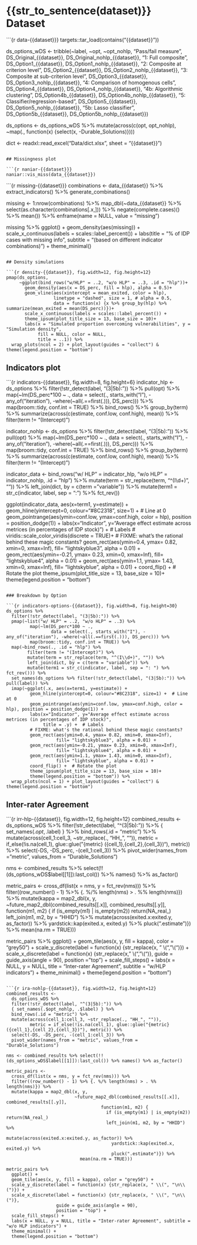 # {{str_to_sentence(dataset)}} Dataset

```{r data-{{dataset}}}
targets::tar_load(contains("{{dataset}}"))

ds_options_wDS <- 
  tribble(~label,                                ~opt,                    ~opt_nohlp,
          "Pass/fail measure",                   DS_Original_{{dataset}}, DS_Original_nohlp_{{dataset}},
          "1: Full composite",                   DS_Option1_{{dataset}},  DS_Option1_nohlp_{{dataset}},
          "2: Composite at criterion level",     DS_Option2_{{dataset}},  DS_Option2_nohlp_{{dataset}},
          "3: Composite at sub-criterion level", DS_Option3_{{dataset}},  DS_Option3_nohlp_{{dataset}},
          "4: Comparison of homogenous cells",   DS_Option4_{{dataset}},  DS_Option4_nohlp_{{dataset}},
          "4b: Algorithmic clustering",          DS_Option4b_{{dataset}}, DS_Option4b_nohlp_{{dataset}},
          "5: Classifier/regression-based",      DS_Option5_{{dataset}},  DS_Option5_nohlp_{{dataset}},
          "5b: Lasso classifier",                DS_Option5b_{{dataset}}, DS_Option5b_nohlp_{{dataset}})

ds_options <- ds_options_wDS %>% mutate(across(c(opt, opt_nohlp), ~map(., function(x) {select(x, -Durable_Solutions)})))

dict <- readxl::read_excel("Data/dict.xlsx", sheet = "{{dataset}}")
```

## Missingness plot

```{r naniar-{{dataset}}}
naniar::vis_miss(data_{{dataset}})
```

```{r missing-{{dataset}}}
combinations <- data_{{dataset}} %>% extract_indicators() %>% generate_combinations()

missing <- 
  1:nrow(combinations) %>% 
  map_dbl(~data_{{dataset}} %>% select(as.character(combinations[.x,])) %>% negate(complete.cases)() %>% mean()) %>% 
  enframe(name = NULL, value = "missing")

missing %>% 
  ggplot() + 
  geom_density(aes(missing)) +
  scale_x_continuous(labels = scales::label_percent()) +
  labs(title = "% of IDP cases with missing info",
       subtitle = "(based on different indicator combinations)") +
  theme_minimal()
```

## Density simulations

```{r density-{{dataset}}, fig.width=12, fig.height=12}
pmap(ds_options,
     ~ggplot(bind_rows("w/HLP" = ..2, "w/o HLP" = ..3, .id = "hlp"))+
       geom_density(aes(x = DS_perc, fill = hlp), alpha = 0.5)+
       geom_vline(aes(xintercept = mean_exited, color = hlp), 
                  linetype = "dashed", size = 1, # alpha = 0.5,
                  data = function(x) {x %>% group_by(hlp) %>% summarize(mean_exited = mean(DS_perc))})+
       scale_x_continuous(labels = scales::label_percent()) +
       theme_ipsum(plot_title_size = 13, base_size = 10)+
       labs(x = "Simulated proportion overcoming vulnerabilities", y = "Simulation density", 
            fill = NULL, color = NULL,
            title = ..1)) %>% 
  wrap_plots(ncol = 2) + plot_layout(guides = "collect") & theme(legend.position = "bottom")
```

## Indicators plot

```{r indicators-{{dataset}}, fig.width=8, fig.height=6}
indicator_hlp <-
  ds_options %>% 
  filter(!str_detect(label, "(3|5b):")) %>% 
  pull(opt) %>% 
  map(~lm(DS_perc*100 ~ .,
          data = select(., starts_with("I"), -any_of("iteration"), -where(~all(.==first(.))), DS_perc))) %>%
  map(broom::tidy, conf.int = TRUE) %>%
  bind_rows() %>%
  group_by(term) %>%
  summarize(across(c(estimate, conf.low, conf.high), mean)) %>%
  filter(term != "(Intercept)")

indicator_nohlp <-
  ds_options %>% 
  filter(!str_detect(label, "(3|5b):")) %>% 
  pull(opt) %>% 
  map(~lm(DS_perc*100 ~ .,
          data = select(., starts_with("I"), -any_of("iteration"), -where(~all(.==first(.))), DS_perc))) %>%
  map(broom::tidy, conf.int = TRUE) %>%
  bind_rows() %>%
  group_by(term) %>%
  summarize(across(c(estimate, conf.low, conf.high), mean)) %>%
  filter(term != "(Intercept)")

indicator_data <-
  bind_rows("w/ HLP" = indicator_hlp, "w/o HLP" = indicator_nohlp, .id = "hlp") %>%
  mutate(term = str_replace(term, "^(I\\d+)", "")) %>%
  left_join(dict, by = c(term = "variable")) %>%
  mutate(term1 = str_c(indicator, label, sep = ": ") %>% fct_rev())

ggplot(indicator_data,
       aes(x=term1, y=estimate)) +
  geom_hline(yintercept=0, colour="#8C2318", size=1) +  # Line at 0
  geom_pointrange(aes(ymin=conf.low, ymax=conf.high, color = hlp), position = position_dodge(1)) +
  labs(x="Indicator", y="Average effect estimate across metrices (in percentages of IDP stock)") +  # Labels
  # viridis::scale_color_viridis(discrete = TRUE)+
  # FIXME: what's the rational behind these magic constants?
  geom_rect(aes(ymin=0.4, ymax= 0.82, xmin=0, xmax=Inf),
            fill= "lightskyblue3",
            alpha = 0.01) +
  geom_rect(aes(ymin=-0.21, ymax= 0.23, xmin=0, xmax=Inf),
            fill= "lightskyblue4",
            alpha = 0.01) +
  geom_rect(aes(ymin=1.1, ymax= 1.43, xmin=0, xmax=Inf),
            fill= "lightskyblue",
            alpha = 0.01) +
  coord_flip() +  # Rotate the plot
  theme_ipsum(plot_title_size = 13, base_size = 10)+
  theme(legend.position = "bottom")
```

### Breakdown by Option

```{r indicators-options-{{dataset}}, fig.width=8, fig.height=30}
ds_options %>%
  filter(!str_detect(label, "(3|5b):")) %>% 
  pmap(~list("w/ HLP" = ..2, "w/o HLP" = ..3) %>%
         map(~lm(DS_perc*100 ~ .,
                 data = select(., starts_with("I"), -any_of("iteration"), -where(~all(.==first(.))), DS_perc))) %>%
         map(broom::tidy, conf.int = TRUE)) %>%
  map(~bind_rows(., .id = "hlp") %>%
        filter(term != "(Intercept)") %>%
        mutate(term = str_replace(term, "^(I\\d+)", "")) %>%
        left_join(dict, by = c(term = "variable")) %>%
        mutate(term1 = str_c(indicator, label, sep = ": ") %>% fct_rev())) %>%
  set_names(ds_options %>% filter(!str_detect(label, "(3|5b):")) %>% pull(label)) %>%
  imap(~ggplot(.x, aes(x=term1, y=estimate)) +
         geom_hline(yintercept=0, colour="#8C2318", size=1) +  # Line at 0
         geom_pointrange(aes(ymin=conf.low, ymax=conf.high, color = hlp), position = position_dodge(1)) +
         labs(x="Indicator", y="Average effect estimate across metrices (in percentages of IDP stock)",
              title = .y) +  # Labels
         # FIXME: what's the rational behind these magic constants?
         geom_rect(aes(ymin=0.4, ymax= 0.82, xmin=0, xmax=Inf),
                   fill= "lightskyblue3", alpha = 0.01) +
         geom_rect(aes(ymin=-0.21, ymax= 0.23, xmin=0, xmax=Inf),
                   fill= "lightskyblue4", alpha = 0.01) +
         geom_rect(aes(ymin=1.1, ymax= 1.43, xmin=0, xmax=Inf),
                   fill= "lightskyblue", alpha = 0.01) +
         coord_flip() +  # Rotate the plot
         theme_ipsum(plot_title_size = 13, base_size = 10)+
         theme(legend.position = "bottom")) %>%
  wrap_plots(ncol = 1) + plot_layout(guides = "collect") & theme(legend.position = "bottom")
```

## Inter-rater Agreement

```{r irr-hlp-{{dataset}}, fig.width=12, fig.height=12}
combined_results <- 
  ds_options_wDS %>% 
  filter(!str_detect(label, "^(3|5b):")) %>% 
  { set_names(.$opt, .$label) } %>% 
  bind_rows(.id = "metric") %>% 
  mutate(across(cell_1:cell_3, ~str_replace(., "HH_", "")),
         metric = if_else(!is.na(cell_1), glue::glue("{metric} ({cell_1},{cell_2},{cell_3})"), metric)) %>% 
  select(-DS, -DS_perc, -(cell_1:cell_3)) %>% 
  pivot_wider(names_from = "metric", values_from = "Durable_Solutions")

nms <- combined_results %>% select(!!(ds_options_wDS$label[[1]]):last_col()) %>% names() %>% as_factor()

metric_pairs <-
  cross_df(list(x = nms, y = fct_rev(nms))) %>%
  filter((row_number() - 1) %>% {. %/% length(nms) > . %% length(nms)}) %>%
  mutate(kappa = map2_dbl(x, y, 
                          ~future_map2_dbl(combined_results[[.x]], combined_results[[.y]],
                                    function(m1, m2) { 
                                      if (is_empty(m1) | is_empty(m2)) return(NA_real_)
                                      left_join(m1, m2, by = "HHID") %>% 
                                        mutate(across(exited.x:exited.y, as_factor)) %>% 
                                        yardstick::kap(exited.x, exited.y) %>% 
                                        pluck(".estimate")}) %>%
                            mean(na.rm = TRUE)))

metric_pairs %>% 
  ggplot() + 
  geom_tile(aes(x, y, fill = kappa), color = "grey50") + 
  scale_y_discrete(label = function(x) {str_replace(x, " \\(", "\n\\(")}) +
  scale_x_discrete(label = function(x) {str_replace(x, " \\(", "\n\\(")},
                   guide = guide_axis(angle = 90),
                   position = "top") + 
  scale_fill_steps() +
  labs(x = NULL, y = NULL, title = "Inter-rater Agreement", subtitle = "w/HLP indicators") +
  theme_minimal() +
  theme(legend.position = "bottom")
```

```{r ira-nohlp-{{dataset}}, fig.width=12, fig.height=12}
combined_results <- 
  ds_options_wDS %>% 
  filter(!str_detect(label, "^(3|5b):")) %>% 
  { set_names(.$opt_nohlp, .$label) } %>% 
  bind_rows(.id = "metric") %>% 
  mutate(across(cell_1:cell_3, ~str_replace(., "HH_", "")),
         metric = if_else(!is.na(cell_1), glue::glue("{metric} ({cell_1},{cell_2},{cell_3})"), metric)) %>% 
  select(-DS, -DS_perc, -(cell_1:cell_3)) %>% 
  pivot_wider(names_from = "metric", values_from = "Durable_Solutions")

nms <- combined_results %>% select(!!(ds_options_wDS$label[[1]]):last_col()) %>% names() %>% as_factor()

metric_pairs <-
  cross_df(list(x = nms, y = fct_rev(nms))) %>%
  filter((row_number() - 1) %>% {. %/% length(nms) > . %% length(nms)}) %>%
  mutate(kappa = map2_dbl(x, y, 
                          ~future_map2_dbl(combined_results[[.x]], combined_results[[.y]],
                                    function(m1, m2) { 
                                      if (is_empty(m1) | is_empty(m2)) return(NA_real_)
                                      left_join(m1, m2, by = "HHID") %>% 
                                        mutate(across(exited.x:exited.y, as_factor)) %>% 
                                        yardstick::kap(exited.x, exited.y) %>% 
                                        pluck(".estimate")}) %>%
                            mean(na.rm = TRUE)))

metric_pairs %>% 
  ggplot() + 
  geom_tile(aes(x, y, fill = kappa), color = "grey50") + 
  scale_y_discrete(label = function(x) {str_replace(x, " \\(", "\n\\(")}) +
  scale_x_discrete(label = function(x) {str_replace(x, " \\(", "\n\\(")},
                   guide = guide_axis(angle = 90),
                   position = "top") + 
  scale_fill_steps() +
  labs(x = NULL, y = NULL, title = "Inter-rater Agreement", subtitle = "w/o HLP indicators") +
  theme_minimal() +
  theme(legend.position = "bottom")
```
